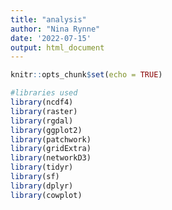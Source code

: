```yaml
---
title: "analysis"
author: "Nina Rynne"
date: '2022-07-15'
output: html_document
---
```


```r
knitr::opts_chunk$set(echo = TRUE)

#libraries used
library(ncdf4)
library(raster)
library(rgdal)
library(ggplot2)
library(patchwork)
library(gridExtra)
library(networkD3)
library(tidyr)
library(sf)
library(dplyr)
library(cowplot)

```
